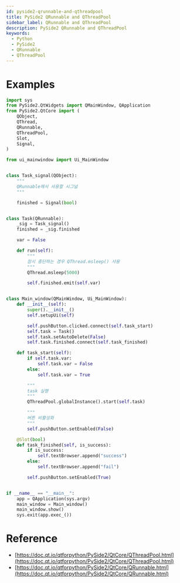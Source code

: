 ```yaml
---
id: pyside2-qrunnable-and-qthreadpool
title: PySide2 QRunnable and QThreadPool
sidebar_label: QRunnable and QThreadPool
description: PySide2 QRunnable and QThreadPool
keywords:
  - Python
  - PySide2
  - QRunnable
  - QThreadPool
---
```



# Examples

```python
import sys
from PySide2.QtWidgets import QMainWindow, QApplication
from PySide2.QtCore import (
    QObject,
    QThread,
    QRunnable,
    QThreadPool,
    Slot,
    Signal,
)

from ui_mainwindow import Ui_MainWindow


class Task_signal(QObject):
    """
    QRunnable에서 사용할 시그널
    """

    finished = Signal(bool)


class Task(QRunnable):
    _sig = Task_signal()
    finished = _sig.finished

    var = False

    def run(self):
        """
        잠시 중단하는 경우 QThread.msleep() 사용
        """
        QThread.msleep(5000)

        self.finished.emit(self.var)


class Main_window(QMainWindow, Ui_MainWindow):
    def __init__(self):
        super().__init__()
        self.setupUi(self)

        self.pushButton.clicked.connect(self.task_start)
        self.task = Task()
        self.task.setAutoDelete(False)
        self.task.finished.connect(self.task_finished)

    def task_start(self):
        if self.task.var:
            self.task.var = False
        else:
            self.task.var = True

        """
        task 실행
        """
        QThreadPool.globalInstance().start(self.task)

        """
        버튼 비활성화
        """
        self.pushButton.setEnabled(False)

    @Slot(bool)
    def task_finished(self, is_success):
        if is_success:
            self.textBrowser.append("success")
        else:
            self.textBrowser.append("fail")

        self.pushButton.setEnabled(True)


if __name__ == "__main__":
    app = QApplication(sys.argv)
    main_window = Main_window()
    main_window.show()
    sys.exit(app.exec_())
```

# Reference

- [https://doc.qt.io/qtforpython/PySide2/QtCore/QThreadPool.html](https://doc.qt.io/qtforpython/PySide2/QtCore/QThreadPool.html)
- [https://doc.qt.io/qtforpython/PySide2/QtCore/QRunnable.html](https://doc.qt.io/qtforpython/PySide2/QtCore/QRunnable.html)
